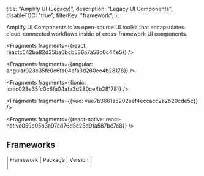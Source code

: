   title: "Amplify UI (Legacy)",
  description: "Legacy UI Components",
  disableTOC: "true",
  filterKey: "framework",
};



Amplify UI Components is an open-source UI toolkit that encapsulates cloud-connected workflows inside of cross-framework UI components.




<Fragments fragments={{react: reactc542ba82d35ba6bcb586a7a58c0c44e5}} />



<Fragments fragments={{angular: angular023e35fc0c6fa04afa3d280ce4b28178}} />



<Fragments fragments={{ionic: ionic023e35fc0c6fa04afa3d280ce4b28178}} />



<Fragments fragments={{vue: vue7b3661a5202eef4eccacc2a2b20cde5c}} />



<Fragments fragments={{react-native: react-native059c05b3a97ed76d5c25d91a587be7c8}} />

## Frameworks

| Framework          | Package                                                                                  | Version                                                                                                                                        |                    
| 